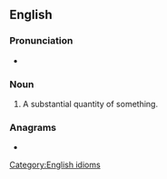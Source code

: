 ==English==

===Pronunciation===
* {{audio|En-au-smart chance.ogg|Audio (AU)|lang=en}}

===Noun===
{{en-noun|?}}

# {{lb|en|US|colloquial}} A substantial quantity of something.

===Anagrams===
* {{anagrams|en|a=aaccehmnrst|man catchers|mancatchers}}

[[Category:English idioms]]